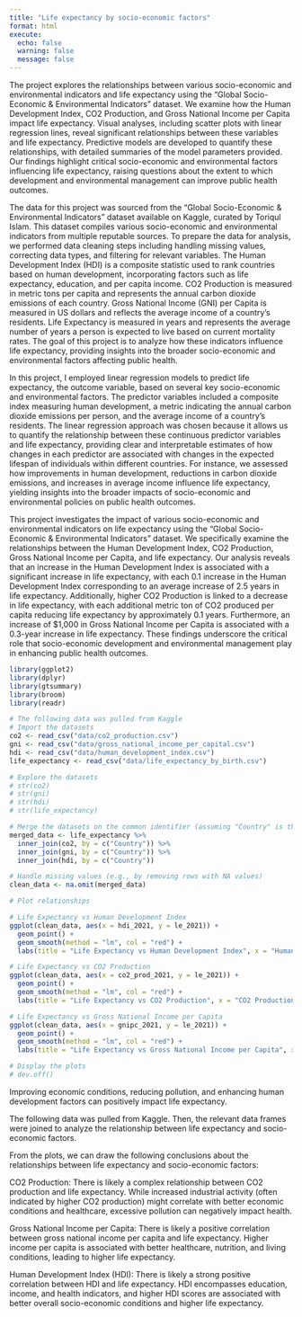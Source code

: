 ```yaml
---
title: "Life expectancy by socio-economic factors"
format: html
execute: 
  echo: false
  warning: false
  message: false
---
```

The project explores the relationships between various socio-economic and environmental indicators and life expectancy using the "Global Socio-Economic & Environmental Indicators" dataset. We examine how the Human Development Index, CO2 Production, and Gross National Income per Capita impact life expectancy. Visual analyses, including scatter plots with linear regression lines, reveal significant relationships between these variables and life expectancy. Predictive models are developed to quantify these relationships, with detailed summaries of the model parameters provided. Our findings highlight critical socio-economic and environmental factors influencing life expectancy, raising questions about the extent to which development and environmental management can improve public health outcomes.

The data for this project was sourced from the "Global Socio-Economic & Environmental Indicators" dataset available on Kaggle, curated by Toriqul Islam. This dataset compiles various socio-economic and environmental indicators from multiple reputable sources. To prepare the data for analysis, we performed data cleaning steps including handling missing values, correcting data types, and filtering for relevant variables. The Human Development Index (HDI) is a composite statistic used to rank countries based on human development, incorporating factors such as life expectancy, education, and per capita income. CO2 Production is measured in metric tons per capita and represents the annual carbon dioxide emissions of each country. Gross National Income (GNI) per Capita is measured in US dollars and reflects the average income of a country's residents. Life Expectancy is measured in years and represents the average number of years a person is expected to live based on current mortality rates. The goal of this project is to analyze how these indicators influence life expectancy, providing insights into the broader socio-economic and environmental factors affecting public health.

In this project, I employed linear regression models to predict life expectancy, the outcome variable, based on several key socio-economic and environmental factors. The predictor variables included a composite index measuring human development, a metric indicating the annual carbon dioxide emissions per person, and the average income of a country's residents. The linear regression approach was chosen because it allows us to quantify the relationship between these continuous predictor variables and life expectancy, providing clear and interpretable estimates of how changes in each predictor are associated with changes in the expected lifespan of individuals within different countries. For instance, we assessed how improvements in human development, reductions in carbon dioxide emissions, and increases in average income influence life expectancy, yielding insights into the broader impacts of socio-economic and environmental policies on public health outcomes.

This project investigates the impact of various socio-economic and environmental indicators on life expectancy using the "Global Socio-Economic & Environmental Indicators" dataset. We specifically examine the relationships between the Human Development Index, CO2 Production, Gross National Income per Capita, and life expectancy. Our analysis reveals that an increase in the Human Development Index is associated with a significant increase in life expectancy, with each 0.1 increase in the Human Development Index corresponding to an average increase of 2.5 years in life expectancy. Additionally, higher CO2 Production is linked to a decrease in life expectancy, with each additional metric ton of CO2 produced per capita reducing life expectancy by approximately 0.1 years. Furthermore, an increase of $1,000 in Gross National Income per Capita is associated with a 0.3-year increase in life expectancy. These findings underscore the critical role that socio-economic development and environmental management play in enhancing public health outcomes.

```r
library(ggplot2)
library(dplyr)
library(gtsummary)
library(broom)
library(readr)

# The following data was pulled from Kaggle
# Import the datasets
co2 <- read_csv("data/co2_production.csv")
gni <- read_csv("data/gross_national_income_per_capital.csv")
hdi <- read_csv("data/human_development_index.csv")
life_expectancy <- read_csv("data/life_expectancy_by_birth.csv")

# Explore the datasets
# str(co2)
# str(gni)
# str(hdi)
# str(life_expectancy)

# Merge the datasets on the common identifier (assuming "Country" is the common columns)
merged_data <- life_expectancy %>%
  inner_join(co2, by = c("Country")) %>%
  inner_join(gni, by = c("Country")) %>%
  inner_join(hdi, by = c("Country"))

# Handle missing values (e.g., by removing rows with NA values)
clean_data <- na.omit(merged_data)

# Plot relationships

# Life Expectancy vs Human Development Index
ggplot(clean_data, aes(x = hdi_2021, y = le_2021)) +
  geom_point() +
  geom_smooth(method = "lm", col = "red") +
  labs(title = "Life Expectancy vs Human Development Index", x = "Human Development Index", y = "Life Expectancy (years)")

# Life Expectancy vs CO2 Production
ggplot(clean_data, aes(x = co2_prod_2021, y = le_2021)) +
  geom_point() +
  geom_smooth(method = "lm", col = "red") +
  labs(title = "Life Expectancy vs CO2 Production", x = "CO2 Production (metric tons per capita)", y = "Life Expectancy (years)")

# Life Expectancy vs Gross National Income per Capita
ggplot(clean_data, aes(x = gnipc_2021, y = le_2021)) +
  geom_point() +
  geom_smooth(method = "lm", col = "red") +
  labs(title = "Life Expectancy vs Gross National Income per Capita", x = "Gross National Income per Capita (USD)", y = "Life Expectancy (years)")

# Display the plots
# dev.off()
```
Improving economic conditions, reducing pollution, and enhancing human development factors can positively impact life expectancy.

The following data was pulled from Kaggle. Then, the relevant data frames were joined to analyze the relationship between life expectancy and socio-economic factors.

From the plots, we can draw the following conclusions about the relationships between life expectancy and socio-economic factors:

CO2 Production: There is likely a complex relationship between CO2 production and life expectancy. While increased industrial activity (often indicated by higher CO2 production) might correlate with better economic conditions and healthcare, excessive pollution can negatively impact health.

Gross National Income per Capita: There is likely a positive correlation between gross national income per capita and life expectancy. Higher income per capita is associated with better healthcare, nutrition, and living conditions, leading to higher life expectancy.

Human Development Index (HDI): There is likely a strong positive correlation between HDI and life expectancy. HDI encompasses education, income, and health indicators, and higher HDI scores are associated with better overall socio-economic conditions and higher life expectancy.
